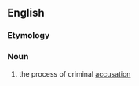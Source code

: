 ==English==

===Etymology===
{{suffix|accriminate|ion|lang=en}}

===Noun===
{{en-noun}}
# {{lb|en|obsolete|legal}} the process of criminal [[accusation]]